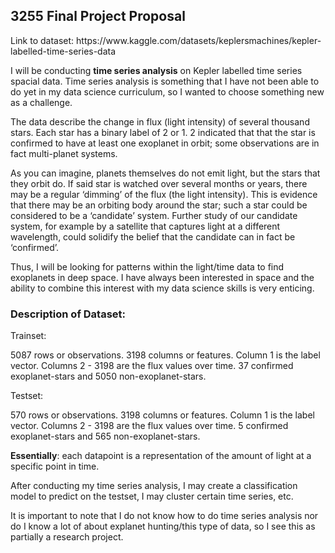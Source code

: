 ## 3255 Final Project Proposal

Link to dataset: https://www.kaggle.com/datasets/keplersmachines/kepler-labelled-time-series-data

I will be conducting **time series analysis** on Kepler labelled time series spacial data. Time series analysis is something that I have not been able to do yet in my data science curriculum, so I wanted to choose something new as a challenge.

The data describe the change in flux (light intensity) of several thousand stars. Each star has a binary label of 2 or 1. 2 indicated that that the star is confirmed to have at least one exoplanet in orbit; some observations are in fact multi-planet systems.

As you can imagine, planets themselves do not emit light, but the stars that they orbit do. If said star is watched over several months or years, there may be a regular 'dimming' of the flux (the light intensity). This is evidence that there may be an orbiting body around the star; such a star could be considered to be a 'candidate' system. Further study of our candidate system, for example by a satellite that captures light at a different wavelength, could solidify the belief that the candidate can in fact be 'confirmed'.

Thus, I will be looking for patterns within the light/time data to find exoplanets in deep space. I have always been interested in space and the ability to combine this interest with my data science skills is very enticing.

### Description of Dataset:
Trainset:

5087 rows or observations.
3198 columns or features.
Column 1 is the label vector. Columns 2 - 3198 are the flux values over time.
37 confirmed exoplanet-stars and 5050 non-exoplanet-stars.

Testset:

570 rows or observations.
3198 columns or features.
Column 1 is the label vector. Columns 2 - 3198 are the flux values over time.
5 confirmed exoplanet-stars and 565 non-exoplanet-stars.

**Essentially**: each datapoint is a representation of the amount of light at a specific point in time.

After conducting my time series analysis, I may create a classification model to predict on the testset, I may cluster certain time series, etc.

It is important to note that I do not know how to do time series analysis nor do I know a lot of about explanet hunting/this type of data, so I see this as partially a research project.